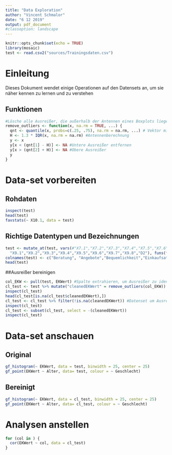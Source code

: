 ```yaml
---
title: "Data Exploration"
author: "Vincent Schmalor"
date: "6 12 2019"
output: pdf_document
#classoption: landscape
---
```


```r
knitr::opts_chunk$set(echo = TRUE)
library(mosaic)
test <- read.csv2("sources/Trainingsdaten.csv")
```

# Einleitung
Dieses Dokument wendet einige Operationen auf den Datensets an, um sie näher kennen zu lernen und zu verstehen

## Funktionen
```r
#Lösche alle Ausreißer, die außerhalb der Antennen eines Boxplots liegen würden
remove_outliers <- function(x, na.rm = TRUE, ...) {
  qnt <- quantile(x, probs=c(.25, .75), na.rm = na.rm, ...) # Vektor mit Quartilen 25% und 75% erstellen
  H <- 1.3 * IQR(x, na.rm = na.rm) #Antennenberechnung
  y <- x
  y[x < (qnt[1] - H)] <- NA #Untere Ausreißer entfernen
  y[x > (qnt[2] + H)] <- NA #Obere Ausreißer
  y
}

```

# Data-set vorbereiten
## Rohdaten
```r
inspect(test)
head(test)
favstats(~ X10.1, data = test)
```

## Richtige Datentypen und Bezeichnungen
```r
test <- mutate_at(test, vars(#"X7.1","X7.2","X7.3","X7.4","X7.5","X7.6","X7.7",
  "X9.1","X9.2","X9.3","X9.4","X9.5","X9.6","X9.7","X9.8","D2"), funs(factor(.)))
colnames(test) <- c("Beratung", "Angebote","Bequemlichkeit","Einkaufsatmosphaere","Marken","Guete der Produkte und Marke","Naehe","Partner","Eltern","Verwandte","Kommilitonen","Kinder","Freunde","Arbeitskollegen","Soziale Institutionen","Alter","Geschlecht","EKWert")
head(test)
```

##Ausreißer bereinigen
```r
col_EKW <- pull(test, EKWert) #Spalte extrahieren, um Ausreißer zu identifizieren
cl_test <- test %>% mutate("cleanedEKWert" = remove_outliers(col_EKW)) #Ausreißer nullen und in neues Datenset speichern
inspect(cl_test)
head(cl_test[is.na(cl_test$cleanedEKWert),])
cl_test <- cl_test %>% filter(!is.na(cleanedEKWert)) #Datenset um Ausreißer bereinigen
inspect(cl_test)
cl_test <- subset(cl_test, select = -(cleanedEKWert))
inspect(cl_test)
```


# Data-set anschauen
## Original
```r
gf_histogram(~ EKWert, data = test, binwidth = 25, center = 25)
gf_point(EKWert ~ Alter, data= test, colour = ~ Geschlecht)
```

## Bereinigt
```r
gf_histogram(~ EKWert, data = cl_test, binwidth = 25, center = 25)
gf_point(EKWert ~ Alter, data= cl_test, colour = ~ Geschlecht)
```

# Analysen anstellen
```r
for (col in ) {
  cor(EKWert ~ col, data = cl_test)
}
```

